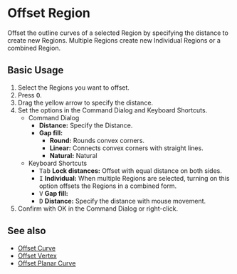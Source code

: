 
# Offset Region

<Reference shortcut="O" command="Offset Region" button="Right of Command Bar" />

Offset the outline curves of a selected Region by specifying the distance to create new Regions. Multiple Regions create new Individual Regions or a combined Region.

## Basic Usage

1. Select the Regions you want to offset.
2. Press <kbd>O</kbd>.
3. Drag the yellow arrow to specify the distance.
4. Set the options in the Command Dialog and Keyboard Shortcuts.
   - <Kst>Command Dialog</Kst>
      - **Distance:** Specify the Distance.
      - **Gap fill:** 
         - **Round:** Rounds convex corners. 
         - **Linear:** Connects convex corners with straight lines. 
         - **Natural:** Natural    
   - <Kst>Keyboard Shortcuts</Kst>
      - <kbd>Tab</kbd> **Lock distances:** Offset with equal distance on both sides.
      - <kbd>I</kbd> **Individual:** When multiple Regions are selected, turning on this option offsets the Regions in a combined form.
      - <kbd>V</kbd> **Gap fill:** 
      - <kbd>D</kbd> **Distance:** Specify the distance with mouse movement.
5. Confirm with OK in the Command Dialog or right-click.

<VideoPlayer fileName="offset-region"/>

## See also
- [Offset Curve](./offset-curve)
- [Offset Vertex](./offset-vertex)
- [Offset Planar Curve](./offset-planar-curve)
